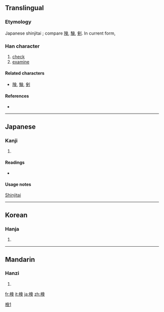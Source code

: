 {{also|檢|检}}
==Translingual==
{{ja-forms|検|[[检]]|[[檢]]}}

===Etymology===
Japanese shinjitai {{Han simp|檢|f=僉|t=㑒}}; compare [[険]], [[験]], [[剣]]. In current form, {{Han compound|木|㑒}}

===Han character===
{{Han char|rn=75|rad=木|as=08|sn=12|four=|canj=木人一人 (DOMO), X木人一人 (XDOMO)|ids=⿰[[木]][[㑒]]}}

# [[check]]
# [[examine]]

====Related characters====
* [[険]], [[験]], [[剣]]

====References====
* {{Han ref|kx=0537.131|dkj=15065|hdz=21235.031|uh=691C|ud=26908}}

----

==Japanese==

===Kanji===
{{ja-kanji|grade=5|rs=木08}}

# {{defn|Japanese|sort=木08}}

====Readings====
* {{ja-readings|on=[[けん]] (ken)|kun=[[しらべる]] (shiraberu)}}

====Usage notes====
[[shinjitai|Shinjitai]]

----

==Korean==

===Hanja===
{{ko-hanja|hangeul=검|eumhun=|rv=geom|mr=kŏm|y=kem}}

# {{defn|Korean|sort=木08}}

----

==Mandarin==

===Hanzi===
{{cmn-hanzi|pin=[[jiǎn]] ([[jian3]])|wg=chien<sup>3</sup>}}

# {{defn|Mandarin|sort=木08}}

[[Category:CJKV characters simplified differently in Japan and China|檢1]]

[[fr:検]]
[[it:検]]
[[ja:検]]
[[zh:検]]